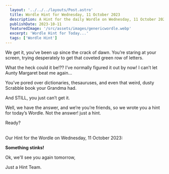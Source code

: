 ```yaml
---
  layout: '../../../layouts/Post.astro'
  title: Wordle Hint for Wednesday, 11 October 2023
  description: A Hint for the daily Wordle on Wednesday, 11 October 2023
  publishDate: 2023-10-11
  featuredImage: '/src/assets/images/genericwordle.webp'
  excerpt: 'Wordle Hint for Today...'
  tags: ['Wordle Hint']
---
```


  We get it, you’ve been up since the crack of dawn. You’re staring at your screen, trying desperately to get that coveted green row of letters. 

  What the heck could it be!??
  I’ve normally figured it out by now!
  I can’t let Aunty Margaret beat me again… 

  You’ve pored over dictionaries, thesauruses, and even that weird, dusty Scrabble book your Grandma had.

  And STILL, you just can’t get it. 

  Well, we have the answer, and we’re you’re friends, so we wrote you a hint for today’s Wordle.
  Not the answer! just a hint. 

  Ready?<br /><br />

  Our Hint for the Wordle on Wednesday, 11 October 2023:

  **Something stinks!**

  Ok, we'll see you again tomorrow, 

  Just a Hint Team.
  